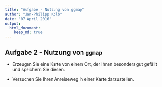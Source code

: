 ```yaml
---
title: "Aufgabe - Nutzung von ggmap"
author: "Jan-Philipp Kolb"
date: "07 April 2016"
output:
  html_document:
    keep_md: true
---
```


## Aufgabe 2 - Nutzung von `ggmap`


- Erzeugen Sie eine Karte von einem Ort, der Ihnen besonders gut gefällt und speichern Sie diesen.

- Versuchen Sie Ihren Anreiseweg in einer Karte darzustellen.


